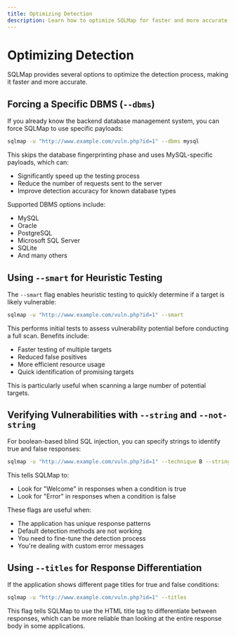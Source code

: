 ```yaml
---
title: Optimizing Detection
description: Learn how to optimize SQLMap for faster and more accurate vulnerability detection
---
```


# Optimizing Detection

SQLMap provides several options to optimize the detection process, making it faster and more accurate.

## Forcing a Specific DBMS (`--dbms`)

If you already know the backend database management system, you can force SQLMap to use specific payloads:

```bash
sqlmap -u "http://www.example.com/vuln.php?id=1" --dbms mysql
```

This skips the database fingerprinting phase and uses MySQL-specific payloads, which can:
- Significantly speed up the testing process
- Reduce the number of requests sent to the server
- Improve detection accuracy for known database types

Supported DBMS options include:
- MySQL
- Oracle
- PostgreSQL
- Microsoft SQL Server
- SQLite
- And many others

## Using `--smart` for Heuristic Testing

The `--smart` flag enables heuristic testing to quickly determine if a target is likely vulnerable:

```bash
sqlmap -u "http://www.example.com/vuln.php?id=1" --smart
```

This performs initial tests to assess vulnerability potential before conducting a full scan. Benefits include:
- Faster testing of multiple targets
- Reduced false positives
- More efficient resource usage
- Quick identification of promising targets

This is particularly useful when scanning a large number of potential targets.

## Verifying Vulnerabilities with `--string` and `--not-string`

For boolean-based blind SQL injection, you can specify strings to identify true and false responses:

```bash
sqlmap -u "http://www.example.com/vuln.php?id=1" --technique B --string "Welcome" --not-string "Error"
```

This tells SQLMap to:
- Look for "Welcome" in responses when a condition is true
- Look for "Error" in responses when a condition is false

These flags are useful when:
- The application has unique response patterns
- Default detection methods are not working
- You need to fine-tune the detection process
- You're dealing with custom error messages


## Using `--titles` for Response Differentiation

If the application shows different page titles for true and false conditions:

```bash
sqlmap -u "http://www.example.com/vuln.php?id=1" --titles
```

This flag tells SQLMap to use the HTML title tag to differentiate between responses, which can be more reliable than looking at the entire response body in some applications.

